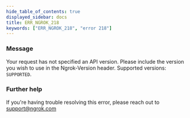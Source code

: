 ```yaml
---
hide_table_of_contents: true
displayed_sidebar: docs
title: ERR_NGROK_218
keywords: ["ERR_NGROK_218", "error 218"]
---
```


### Message

Your request has not specified an API version. Please include the version you wish to use in the Ngrok-Version header. Supported versions: `SUPPORTED`.

### Further help

If you're having trouble resolving this error, please reach out to [support@ngrok.com](mailto:support@ngrok.com?subject=Help%20with%20ERR_NGROK_218)
